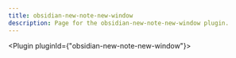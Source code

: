 ---
title: obsidian-new-note-new-window
description: Page for the obsidian-new-note-new-window plugin.
---


<Plugin pluginId={"obsidian-new-note-new-window"}></Plugin>